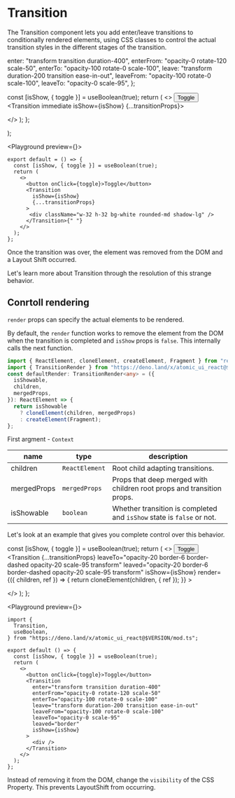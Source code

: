# Transition

The Transition component lets you add enter/leave transitions to conditionally rendered elements, using CSS classes to control the actual transition styles in the different stages of the transition.



  enter: "transform transition duration-400",
  enterFrom: "opacity-0 rotate-120 scale-50",
  enterTo: "opacity-100 rotate-0 scale-100",
  leave: "transform duration-200 transition ease-in-out",
  leaveFrom: "opacity-100 rotate-0 scale-100",
  leaveTo: "opacity-0 scale-95",
};

  const [isShow, { toggle }] = useBoolean(true);
  return (
    <>
      <button onClick={toggle} className={buttonClassName}>
        Toggle
      </button>
      <Transition immediate isShow={isShow} {...transitionProps}>
        <div className={boxClassName} />
      </Transition>
    </>
  );
};

  <div className="w-32 h-32 bg-white rounded-md shadow-lg" />
);

<Playground preview={<BasicExample />}>
```tsx
export default = () => {
  const [isShow, { toggle }] = useBoolean(true);
  return (
    <>
      <button onClick={toggle}>Toggle</button>
      <Transition
        isShow={isShow}
        {...transitionProps}
      >
       <div className="w-32 h-32 bg-white rounded-md shadow-lg" />
      </Transition>{" "}
    </>
  );
};
```
</Playground>

Once the transition was over, the element was removed from the DOM and a Layout Shift occurred.

Let's learn more about Transition through the resolution of this strange behavior.

## Conrtoll rendering

`render` props can specify the actual elements to be rendered.

By default, the `render` function works to remove the element from the DOM when the transition is completed and `isShow` props is `false`.
This internally calls the next function.

```ts
import { ReactElement, cloneElement, createElement, Fragment } from "react";
import { TransitionRender } from "https://deno.land/x/atomic_ui_react@$VERSION/mod.ts";
const defaultRender: TransitionRender<any> = ({
  isShowable,
  children,
  mergedProps,
}): ReactElement => {
  return isShowable
    ? cloneElement(children, mergedProps)
    : createElement(Fragment);
};
```

First argment - `Context`

| name        | type           | description                                                           |
| ----------- | -------------- | --------------------------------------------------------------------- |
| children    | `ReactElement` | Root child adapting transitions.                                      |
| mergedProps | `mergedProps`  | Props that deep merged with children root props and transition props. |
| isShowable  | `boolean`      | Whether transition is completed and `isShow` state is `false` or not. |

Let's look at an example that gives you complete control over this behavior.

  const [isShow, { toggle }] = useBoolean(true);
  return (
    <>
      <button className={buttonClassName} onClick={toggle}>
        Toggle
      </button>
      <Transition
        {...transitionProps}
        leaveTo="opacity-20 border-6 border-dashed opacity-20 scale-95 transform"
        leaved="opacity-20 border-6 border-dashed opacity-20 scale-95 transform"
        isShow={isShow}
        render={({ children, ref }) => {
          return cloneElement(children, { ref });
        }}
      >
        <div className={boxClassName} />
      </Transition>
    </>
  );
};

<Playground preview={<RenderExample />}>

```tsx
import {
  Transition,
  useBoolean,
} from "https://deno.land/x/atomic_ui_react@$VERSION/mod.ts";

export default () => {
  const [isShow, { toggle }] = useBoolean(true);
  return (
    <>
      <button onClick={toggle}>Toggle</button>
      <Transition
        enter="transform transition duration-400"
        enterFrom="opacity-0 rotate-120 scale-50"
        enterTo="opacity-100 rotate-0 scale-100"
        leave="transform duration-200 transition ease-in-out"
        leaveFrom="opacity-100 rotate-0 scale-100"
        leaveTo="opacity-0 scale-95"
        leaved="border"
        isShow={isShow}
      >
        <div />
      </Transition>
    </>
  );
};
```

</Playground>

Instead of removing it from the DOM, change the `visibility` of the CSS Property. This prevents LayoutShift from occurring.
